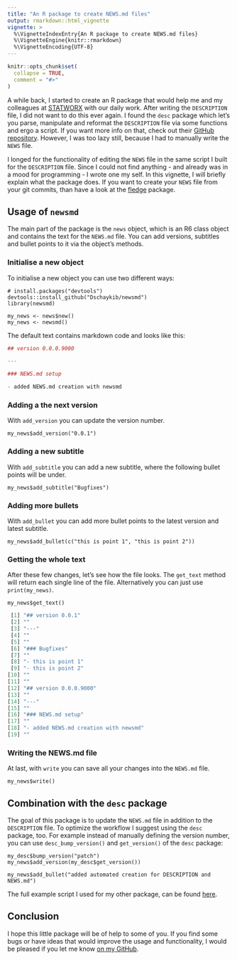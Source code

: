 ```yaml
---
title: "An R package to create NEWS.md files"
output: rmarkdown::html_vignette
vignette: >
  %\VignetteIndexEntry{An R package to create NEWS.md files}
  %\VignetteEngine{knitr::rmarkdown}
  %\VignetteEncoding{UTF-8}
---
```


```r
knitr::opts_chunk$set(
  collapse = TRUE,
  comment = "#>"
)
```

A while back, I started to create an R package that would help me and my colleagues at [STATWORX](https://www.statworx.com/) with our daily work. After writing the `DESCRIPTION` file, I did not want to do this ever again. I found the `desc` package which let's you parse, manipulate and reformat the `DESCRIPTION` file via some functions and ergo a script. If you want more info on that, check out their [GitHub repository](https://github.com/r-lib/desc). However, I was too lazy still, because I had to manually write the `NEWS` file.

I longed for the functionality of editing the `NEWS` file in the same script I built for the `DESCRIPTION` file. Since I could not find anything - and already was in a mood for programming - I wrote one my self. In this vignette, I will briefly explain what the package does.
If you want to create your `NEWS` file from your git commits, than have a look at the [fledge](https://github.com/cynkra/fledge) package.


## Usage of `newsmd`

The main part of the package is the `news` object, which is an R6 class object and contains the text for the `NEWS.md` file. You can add versions, subtitles and bullet points to it via the object's methods.

### Initialise a new object

To initialise a new object you can use two different ways:

```
# install.packages("devtools")
devtools::install_github("Dschaykib/newsmd")
library(newsmd)

my_news <- news$new()
my_news <- newsmd()
```

The default text contains markdown code and looks like this:

```R
## version 0.0.0.9000

---

### NEWS.md setup

- added NEWS.md creation with newsmd
```

### Adding a the next version

With `add_version` you can update the version number.

```
my_news$add_version("0.0.1")
```

### Adding a new subtitle

With `add_subtitle` you can add a new subtitle, where the following bullet points will be under.

```
my_news$add_subtitle("Bugfixes")
```

### Adding more bullets

With `add_bullet` you can add more bullet points to the latest version and latest subtitle. 

```
my_news$add_bullet(c("this is point 1", "this is point 2"))
```

### Getting the whole text

After these few changes, let's see how the file looks. The `get_text`  method will return each single line of the file. Alternatively you can just use `print(my_news)`.

```
my_news$get_text()
```

```R
 [1] "## version 0.0.1"                    
 [2] ""                                    
 [3] "---"                                 
 [4] ""                                    
 [5] ""                                    
 [6] "### Bugfixes"                        
 [7] ""                                    
 [8] "- this is point 1"                   
 [9] "- this is point 2"                   
[10] ""                                    
[11] ""                                    
[12] "## version 0.0.0.9000"               
[13] ""                                    
[14] "---"                                 
[15] ""                                    
[16] "### NEWS.md setup"                   
[17] ""                                    
[18] "- added NEWS.md creation with newsmd"
[19] "" 
```

### Writing the NEWS.md file

At last, with `write` you can save all your changes into the `NEWS.md` file.

```
my_news$write()
```



## Combination with the `desc` package

The goal of this package is to update the `NEWS.md` file in addition to the `DESCRIPTION` file. To optimize the workflow I suggest using the `desc` package, too. For example instead of manually defining the version number, you can use `desc_bump_version()` and `get_version()` of the `desc` package:

```
my_desc$bump_version("patch")
my_news$add_version(my_desc$get_version())

my_news$add_bullet("added automated creation for DESCRIPTION and NEWS.md")
```

The full example script I used for my other package, can be found [here](https://github.com/STATWORX/helfRlein/blob/master/misc/update_DESCRIPTION_NEWS.R).

## Conclusion

I hope this little package will be of help to some of you. If you find some bugs or have ideas that would improve the usage and functionality, I would be pleased if you let me know [on my GitHub](https://github.com/Dschaykib/newsmd/issues).
